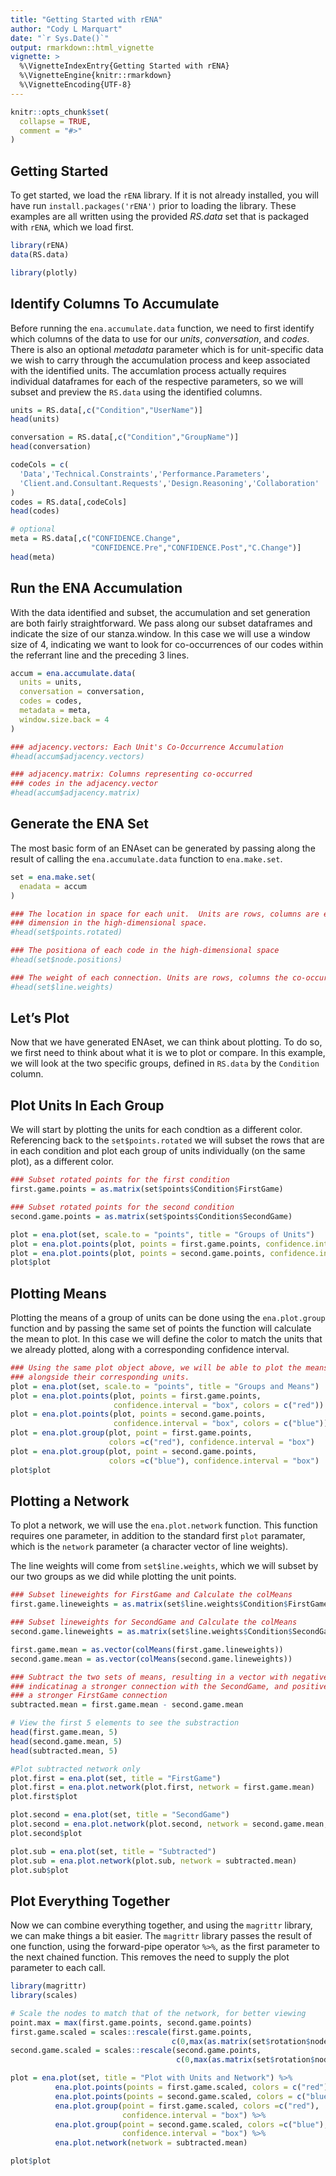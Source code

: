 ```yaml
---
title: "Getting Started with rENA"
author: "Cody L Marquart"
date: "`r Sys.Date()`"
output: rmarkdown::html_vignette
vignette: >
  %\VignetteIndexEntry{Getting Started with rENA}
  %\VignetteEngine{knitr::rmarkdown}
  %\VignetteEncoding{UTF-8}
---
```


```r
knitr::opts_chunk$set(
  collapse = TRUE,
  comment = "#>"
)
```


## Getting Started

To get started, we load the `rENA` library.  If it is not already installed, you will have run `install.packages('rENA')` prior to loading the library. These examples are all written using the provided *RS.data* set that is packaged with `rENA`, which we load first.

```r
library(rENA)
data(RS.data)
```
```r
library(plotly)
```

## Identify Columns To Accumulate

Before running the `ena.accumulate.data` function, we need to first identify which columns of the data to use for our *units*, *conversation*, and *codes*.  There is also an optional *metadata* parameter which is for unit-specific data we wish to carry through the accumulation process and keep associated with the identified units.  The accumlation process actually requires individual dataframes for each of the respective parameters, so we will subset and preview the `RS.data` using the identified columns.

```r

units = RS.data[,c("Condition","UserName")]
head(units)

conversation = RS.data[,c("Condition","GroupName")]
head(conversation)

codeCols = c(
  'Data','Technical.Constraints','Performance.Parameters',
  'Client.and.Consultant.Requests','Design.Reasoning','Collaboration'
)
codes = RS.data[,codeCols]
head(codes)

# optional
meta = RS.data[,c("CONFIDENCE.Change",
                  "CONFIDENCE.Pre","CONFIDENCE.Post","C.Change")]
head(meta)
```

## Run the ENA Accumulation

With the data identified and subset, the accumulation and set generation are both fairly straightforward.  We pass along our subset dataframes and indicate the size of our stanza.window.  In this case we will use a window size of 4, indicating we want to look for co-occurrences of our codes within the referrant line and the preceding 3 lines.

```r
accum = ena.accumulate.data(
  units = units,
  conversation = conversation,
  codes = codes,
  metadata = meta,
  window.size.back = 4
)

### adjacency.vectors: Each Unit's Co-Occurrence Accumulation
#head(accum$adjacency.vectors)

### adjacency.matrix: Columns representing co-occurred 
### codes in the adjacency.vector
#head(accum$adjacency.matrix)
```

## Generate the ENA Set

The most basic form of an ENAset can be generated by passing along the result of calling the `ena.accumulate.data` function to `ena.make.set`.

```r
set = ena.make.set(
  enadata = accum
)

### The location in space for each unit.  Units are rows, columns are each 
### dimension in the high-dimensional space.
#head(set$points.rotated)

### The positiona of each code in the high-dimensional space
#head(set$node.positions)

### The weight of each connection. Units are rows, columns the co-occurrence
#head(set$line.weights)
```

## Let's Plot

Now that we have generated ENAset, we can think about plotting.  To do so, we first need to think about what it is we to plot or compare.  In this example, we will look at the two specific groups, defined in `RS.data` by the `Condition` column.

## Plot Units In Each Group

We will start by plotting the units for each condtion as a different color. Referencing back to the `set$points.rotated` we will subset the rows that are in each condition and plot each group of units individually (on the same plot), as a different color.

```r
### Subset rotated points for the first condition
first.game.points = as.matrix(set$points$Condition$FirstGame)

### Subset rotated points for the second condition
second.game.points = as.matrix(set$points$Condition$SecondGame)

plot = ena.plot(set, scale.to = "points", title = "Groups of Units")
plot = ena.plot.points(plot, points = first.game.points, confidence.interval = "box", colors = c("red"))
plot = ena.plot.points(plot, points = second.game.points, confidence.interval = "box", colors = c("blue"))
plot$plot
```

## Plotting Means

Plotting the means of a group of units can be done using the `ena.plot.group` function and by passing the same set of points the function will calculate the mean to plot.  In this case we will define the color to match the units that we already plotted, along with a corresponding confidence interval.

```r
### Using the same plot object above, we will be able to plot the means 
### alongside their corresponding units.
plot = ena.plot(set, scale.to = "points", title = "Groups and Means")
plot = ena.plot.points(plot, points = first.game.points, 
                       confidence.interval = "box", colors = c("red"))
plot = ena.plot.points(plot, points = second.game.points, 
                       confidence.interval = "box", colors = c("blue"))
plot = ena.plot.group(plot, point = first.game.points, 
                      colors =c("red"), confidence.interval = "box")
plot = ena.plot.group(plot, point = second.game.points, 
                      colors =c("blue"), confidence.interval = "box")
plot$plot
```

## Plotting a Network

To plot a network, we will use the `ena.plot.network` function.  This function requires one parameter, in addition to the standard first `plot` paramater, which is the `network` parameter (a character vector of line weights).  

The line weights will come from `set$line.weights`, which we will subset by our two groups as we did while plotting the unit points.
```r
### Subset lineweights for FirstGame and Calculate the colMeans
first.game.lineweights = as.matrix(set$line.weights$Condition$FirstGame)

### Subset lineweights for SecondGame and Calculate the colMeans
second.game.lineweights = as.matrix(set$line.weights$Condition$SecondGame)
```

```r
first.game.mean = as.vector(colMeans(first.game.lineweights))
second.game.mean = as.vector(colMeans(second.game.lineweights))

### Subtract the two sets of means, resulting in a vector with negative values
### indicatinag a stronger connection with the SecondGame, and positive values
### a stronger FirstGame connection
subtracted.mean = first.game.mean - second.game.mean

# View the first 5 elements to see the substraction
head(first.game.mean, 5)
head(second.game.mean, 5)
head(subtracted.mean, 5)
```

```r
#Plot subtracted network only
plot.first = ena.plot(set, title = "FirstGame")
plot.first = ena.plot.network(plot.first, network = first.game.mean)
plot.first$plot
```

```r
plot.second = ena.plot(set, title = "SecondGame")
plot.second = ena.plot.network(plot.second, network = second.game.mean, colors = c("blue"))
plot.second$plot
```

```r
plot.sub = ena.plot(set, title = "Subtracted")
plot.sub = ena.plot.network(plot.sub, network = subtracted.mean)
plot.sub$plot
```

## Plot Everything Together

Now we can combine everything together, and using the `magrittr` library, we can make things a bit easier.  The `magrittr` library passes the result of one function, using the forward-pipe operator `%>%`, as the first parameter to the next chained function. This removes the need to supply the plot parameter to each call.

```r
library(magrittr)
library(scales)

# Scale the nodes to match that of the network, for better viewing
point.max = max(first.game.points, second.game.points)
first.game.scaled = scales::rescale(first.game.points, 
                                    c(0,max(as.matrix(set$rotation$nodes))), c(0,point.max))
second.game.scaled = scales::rescale(second.game.points, 
                                     c(0,max(as.matrix(set$rotation$nodes))), c(0,point.max))

plot = ena.plot(set, title = "Plot with Units and Network") %>% 
          ena.plot.points(points = first.game.scaled, colors = c("red")) %>% 
          ena.plot.points(points = second.game.scaled, colors = c("blue")) %>% 
          ena.plot.group(point = first.game.scaled, colors =c("red"), 
                         confidence.interval = "box") %>% 
          ena.plot.group(point = second.game.scaled, colors =c("blue"), 
                         confidence.interval = "box") %>%
          ena.plot.network(network = subtracted.mean)

plot$plot
```
